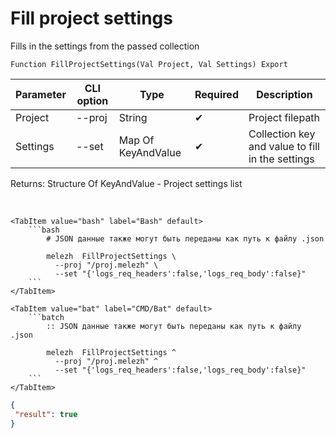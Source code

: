 ﻿---
sidebar_position: 4
description: Fill project settings and other functions to work with Melezh in the Open Integration Package, a free open-source integration library for 1C:Enterprise 8, OneScript and CLI
keywords: [1C, 1С, 1С:Enterprise, 1С:Enterprise 8.3, API, Integration, Services, Exchange, OneScript, CLI]
---


# Fill project settings
 Fills in the settings from the passed collection



`Function FillProjectSettings(Val Project, Val Settings) Export`

  | Parameter | CLI option | Type | Required | Description |
  |-|-|-|-|-|
  | Project | --proj | String | &#x2714; | Project filepath |
  | Settings | --set | Map Of KeyAndValue | &#x2714; | Collection key and value to fill in the settings |

  
  Returns:  Structure Of KeyAndValue - Project settings list

<br/>



 

 <Tabs>
  
    <TabItem value="bash" label="Bash" default>
        ```bash
            # JSON данные также могут быть переданы как путь к файлу .json
            
            melezh  FillProjectSettings \
              --proj "/proj.melezh" \
              --set "{'logs_req_headers':false,'logs_req_body':false}"
        ```
    </TabItem>
  
    <TabItem value="bat" label="CMD/Bat" default>
        ```batch
            :: JSON данные также могут быть переданы как путь к файлу .json
            
            melezh  FillProjectSettings ^
              --proj "/proj.melezh" ^
              --set "{'logs_req_headers':false,'logs_req_body':false}"
        ```
    </TabItem>
</Tabs>

```json title="Result"
{
 "result": true
}
```
